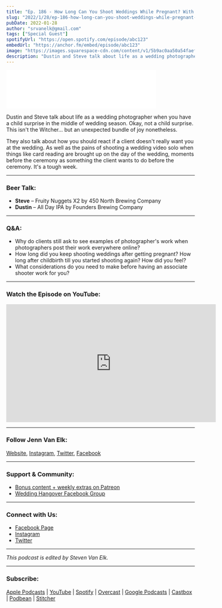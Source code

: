 ```yaml
---
title: "Ep. 186 - How Long Can You Shoot Weddings While Pregnant? With Special Guest Jennifer Van Elk"
slug: "2022/1/28/ep-186-how-long-can-you-shoot-weddings-while-pregnant-with-special-guest-jennifer-van-elk"
pubDate: 2022-01-28
author: "srvanelk@gmail.com"
tags: ["Special Guest"]
spotifyUrl: "https://open.spotify.com/episode/abc123"
embedUrl: "https://anchor.fm/embed/episode/abc123"
image: "https://images.squarespace-cdn.com/content/v1/5b9ac0aa50a54faef024c950/30d5a4f5-a715-42c6-92b6-936e53ebc9ab/newborn+photos-8.jpeg?format=original"
description: "Dustin and Steve talk about life as a wedding photographer when you have a child surprise in the middle of wedding season. Okay, not a child surprise. This isn't the Witcher... but an unexpected bundle of joy nonetheless..."
---
```


<iframe
  class="embedly-embed"
  src="//cdn.embedly.com/widgets/media.html?src=https%3A%2F%2Fanchor.fm%2Fweddingphotohangover%2Fembed%2Fepisodes%2FEp--186---How-Long-Can-You-Shoot-Weddings-While-Pregnant--with-special-guest-Jennifer-Van-Elk-e1djgs5&display_name=Anchor+FM+Inc.&url=https%3A%2F%2Fanchor.fm%2Fweddingphotohangover%2Fepisodes%2FEp--186---How-Long-Can-You-Shoot-Weddings-While-Pregnant--with-special-guest-Jennifer-Van-Elk-e1djgs5&image=https%3A%2F%2Fd3t3ozftmdmh3i.cloudfront.net%2Fproduction%2Fpodcast_uploaded_episode400%2F805714%2F805714-1643397193404-d30a7b6832f24.jpg&key=61d05c9d54e8455ea7a9677c366be814&type=text%2Fhtml&schema=anchor"
  width="400"
  height="102"
  scrolling="no"
  title="Anchor FM Inc. embed"
  frameborder="0"
  allow="autoplay; fullscreen"
  allowfullscreen
></iframe>

Dustin and Steve talk about life as a wedding photographer when you have a child surprise in the middle of wedding season. Okay, not a child surprise. This isn't the Witcher... but an unexpected bundle of joy nonetheless.

They also talk about how you should react if a client doesn't really want you at the wedding. As well as the pains of shooting a wedding video solo when things like card reading are brought up on the day of the wedding, moments before the ceremony as something the client wants to do before the ceremony. It's a tough week.

---

### Beer Talk:

- **Steve** – Fruity Nuggets X2 by 450 North Brewing Company
- **Dustin** – All Day IPA by Founders Brewing Company

---

### Q&A:

- Why do clients still ask to see examples of photographer's work when photographers post their work everywhere online?
- How long did you keep shooting weddings after getting pregnant? How long after childbirth till you started shooting again? How did you feel?
- What considerations do you need to make before having an associate shooter work for you?

---

### Watch the Episode on YouTube:

<iframe
  width="560"
  height="315"
  src="https://www.youtube.com/embed/qSAQWLHl9U8"
  title="YouTube video player"
  frameborder="0"
  allow="accelerometer; autoplay; clipboard-write; encrypted-media; gyroscope; picture-in-picture"
  allowfullscreen
></iframe>

---

### Follow Jenn Van Elk:

[Website](http://vanelk.co), [Instagram](https://instagram.com/vanelkco), [Twitter](https://twitter.com/jennvanelkphoto), [Facebook](https://www.facebook.com/Jennifervanelkphotography)

---

### Support & Community:

- [Bonus content + weekly extras on Patreon](https://www.patreon.com/WPH)
- [Wedding Hangover Facebook Group](https://www.facebook.com/groups/2143595509211422/)

---

### Connect with Us:

- [Facebook Page](https://www.facebook.com/WeddingPhotoHangover/)
- [Instagram](https://www.instagram.com/weddingphotohangover/)
- [Twitter](https://twitter.com/wedpichangover)

---

_This podcast is edited by Steven Van Elk._

---

### Subscribe:

[Apple Podcasts](https://itunes.apple.com/us/podcast/wedding-photo-hangover/id1273248325?mt=2) | [YouTube](https://www.youtube.com/channel/UCdMqr4HWdKLAEevkr3XLYVA) | [Spotify](https://open.spotify.com/show/09hCjT9XXAKzGin8bkLG3a) | [Overcast](https://overcast.fm/itunes1273248325/wedding-photo-hangover) | [Google Podcasts](https://www.google.com/podcasts?feed=aHR0cHM6Ly9hbmNob3IuZm0vcy81NjYwMjg4L3BvZGNhc3QvcnNz) | [Castbox](https://castbox.fm/channel/Wedding-Photo-Hangover%7D-id1378766) | [Podbean](https://www.podbean.com/podcast-detail/gu8hf-60cff/Wedding-Photo-Hangover-Podcast) | [Stitcher](https://www.stitcher.com/podcast/wedding-photo-hangover)
